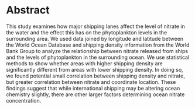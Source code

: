 # Abstract

This study examines how major shipping lanes affect the level of nitrate in the water and the effect this has on the phytoplankton levels in the surrounding area. We used data joined by longitude and latitude between the World Ocean Database and shipping density information from the World Bank Group to analyze the relationship between nitrate released from ships and the levels of phytoplankton in the surrounding ocean. We use statistical methods to show whether areas with higher shipping density are significantly different from areas with lower shipping density. In doing so, we found potential small correlation between shipping density and nitrate, but greater correlation between nitrate and coordinate location. These findings suggest that while international shipping may be altering ocean chemistry slightly, there are other larger factors determining ocean nitrate concentration.
